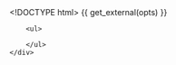 <!DOCTYPE html>
<html lang="en">
<head>
    <meta charset="utf-8">
    <title>{{ opts$params$title }}</title>
    {{ get_external(opts) }}
    <style>
        
      svg {
        font: 8px sans-serif;
      }
      
      .axis path,
      .axis line {
        fill: none;
        stroke: #000;
        shape-rendering: crispEdges;
      }

        
      /*ideas from http://www.zurb.com/playground/css-boxshadow-experiments*/
      .gridster .gs_w {
            list-style: none;
            background-color: rgb(220, 234, 243);
            color: #fff 
            border: 1px solid #000 
            -webkit-box-shadow: 1px 1px #000, 2px 2px #000, 3px 3px #000, 4px 4px #000, 5px 5px #000, 6px 6px #000, 7px 7px #000, 8px 8px #000;
            -moz-box-shadow: 1px 1px #000, 2px 2px #000, 3px 3px #000, 4px 4px #000, 5px 5px #000, 6px 6px #000, 7px 7px #000, 8px 8px #000;
            -webkit-transition: ll 0.12s ease-out
            -moz-transition: ll 0.12s ease-out
      }
            
      ul li:hover{ 
        background-color: #2daebf;
        border: 1px solid #2daebf
         
        -moz-box-shadow: 1px 1px #007d9a, 2px 2px #007d9a, 3px 3px #007d9a, 4px 4px #007d9a, 5px 5px #007d9a, 6px 6px #007d9a, 7px 7px #007d9a, 8px 8px #007d9a;
        -webkit-box-shadow: 1px 1px #007d9a, 2px 2px #007d9a, 3px 3px #007d9a, 4px 4px #007d9a, 5px 5px #007d9a, 6px 6px #007d9a, 7px 7px #007d9a, 8px 8px #007d9a;
      }

            
      }


    </style>
</head>

<body>
    <div id="small_multiples" class="gridster">
        <ul>

        </ul>
    </div>
 
  <!-- see http://blog.sdqali.in/visualizations/datamyheart/presentation for original source-->
  
  <script>
        var series;
        var data = {{ get_data_as_json(opts) }};
  
  
 var gridster;

$(document).ready(function () {
    $(function () {
        gridster = $(".gridster > ul").gridster({
            widget_margins: [10, 10],
            widget_base_dimensions: [250, 130],
            min_cols: {{ opts$params$ncol }}
        }).data('gridster');
    
    });
      
      var parse = d3.time.format("%Y-%m-%d").parse;
        
        var color=d3.scale.category20();        

        data.forEach(function(s) {
                s.date = parse(s.date);
                s.value = +s.value;
        })


        series = d3.nest()
               .key(function(d) {return d.indexname})
               .sortValues(function(a,b) {return a.date<b.date?-1:(a.date==b.date)?0:1})
               .entries(data);

        series.forEach(function (serie) {
                serie.max=d3.max(serie.values,function(d) {return +d.value});
                serie.min=d3.min(serie.values,function(d) {return +d.value});
        })

        series.max = d3.max(series,function(d) {return d.max});
        series.min = d3.min(series,function(d) {return d.min});        

        drawSmallMultiples(series,d3.select(".gridster > ul"));
  
  function drawSmallMultiples(series,container,max) {
          series.forEach(function(serie,i) {
                  var smallContainer = container.append("li")
                                            .attr("class","gs_w")
                                            //.attr("style","float:left")
                                            .attr("data-row",Math.floor(i/{{ opts$params$ncol }}) + 1)
                                            .attr("data-col",i%{{ opts$params$ncol }} + 1)
                                            .attr("data-sizex","1")                  
                                            .attr("data-sizey","1");                  
                  
                  smallContainer
                    //.append("div")
                    //  .append("p")
                    //    .attr("class","small_multiples_label")
                        .text(serie.key)
                        .style("color", color(serie.key));
                      
                  drawSmallLineChart([serie],smallContainer);
          })
  }
  
  
  
  function drawSmallLineChart(serie, container) {
          var margin={left:40,right:20,top:0,bottom:20};
          var w = 250-margin.left-margin.right, h = 100-margin.top-margin.bottom;
  
          var vis=container.append("svg:svg")
                .attr("width",w+margin.left+margin.right)
                .attr("height",h+margin.top+margin.bottom)
                .append("svg:g").attr("transform","translate("+margin.left +","+margin.top+")");
  
          var x = d3.time.scale()
                      .domain([serie[0].values[0].date,serie[0].values[serie[0].values.length-1].date])
                      .range([0,w]);
          var y = d3.scale.linear().domain([series.min,series.max]).range([h,0]);
          var line = d3.svg.line()
                   .x(function(d,i) {return x(d.date)})
                   .y(function(d) {return y(d.value)}).interpolate("linear");
  
          var dateFormatter = d3.time.format("%d/%m");
          var yAxis = d3.svg.axis().orient("left").ticks(5);
          var xAxis = d3.svg.axis()
                          .orient("bottom")
                          .ticks(5);
                          //.tickFormat(d3.time.format("%b-%y")); 
  
  
          vis.selectAll("g")
             .data(serie)
                   .enter()
                   .append("svg:g")
                     .attr("class",function(d) {return d.key})
                           .append('svg:path')
                           .attr("d",function(d) {return line(d.values)})
                           .attr("stroke", function(d) {return color(d.key)})
                           .attr("stroke-width", "2.0")
                           .attr("fill","none");
  
          vis.append("g")
            .attr("class","axis")
            .call(yAxis.scale(y));
                  
          vis.append("g")
            .attr("transform","translate(0,"+h+")")
            .attr("class","axis")
            .attr("transform", "translate(0," + ( Boolean({{ opts$params$x_axis_location }}) ? y( {{ opts$params$x_axis_location }} ): height ) + ")")  //allow x axis location to be set by ractive parameter            
            .call(xAxis.scale(x));

      }
}
);

  </script>

</body>
</html>